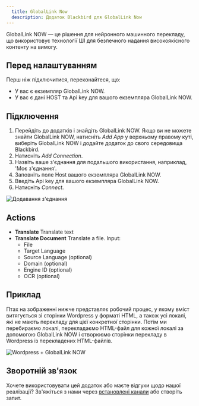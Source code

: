 ```yaml
---
  title: GlobalLink Now
  description: Додаток Blackbird для GlobalLink Now
---
```


<LinkCard title="View on Github" target="_blank" href="https://github.com/bb-io/GlobalLinkNow" icon="github" />

 GlobalLink NOW — це рішення для нейронного машинного перекладу, що використовує технології ШІ для безпечного надання високоякісного контенту на вимогу.
 
## Перед налаштуванням

Перш ніж підключитися, переконайтеся, що:

- У вас є екземпляр GlobalLink NOW.
- У вас є дані HOST та Api key для вашого екземпляра GlobalLink NOW.

## Підключення

1. Перейдіть до додатків і знайдіть GlobalLink NOW. Якщо ви не можете знайти GlobalLink NOW, натисніть _Add App_ у верхньому правому куті, виберіть GlobalLink NOW і додайте додаток до свого середовища Blackbird.
2. Натисніть _Add Connection_.
3. Назвіть ваше з'єднання для подальшого використання, наприклад, 'Моє з'єднання'.
4. Заповніть поле Host вашого екземпляра GlobalLink NOW.
5. Введіть Api key для вашого екземпляра GlobalLink NOW.
6. Натисніть _Connect_.

![Додавання з'єднання](https://raw.githubusercontent.com/bb-io/GlobalLinkNow/main/image/README/GLN_AddConnection.png)

## Actions

- **Translate** Translate text
- **Translate Document** Translate a file. 
Input:
    - File
    - Target Language
    - Source Language (optional)
    - Domain (optional)
    - Engine ID (optional)
    - OCR (optional)

## Приклад

Птах на зображенні нижче представляє робочий процес, у якому вміст витягується зі сторінки Wordpress у форматі HTML, а також усі локалі, які не мають перекладу для цієї конкретної сторінки. Потім ми перебираємо локалі, перекладаємо HTML-файл для кожної локалі за допомогою GlobalLink NOW і створюємо сторінки перекладу в Wordpress із перекладених HTML-файлів.

![Wordpress + GlobalLink NOW](https://raw.githubusercontent.com/bb-io/GlobalLinkNow/main/image/README/WordpressGLN.png)

## Зворотній зв'язок

Хочете використовувати цей додаток або маєте відгуки щодо нашої реалізації? Зв'яжіться з нами через [встановлені канали](https://www.blackbird.io/) або створіть запит.